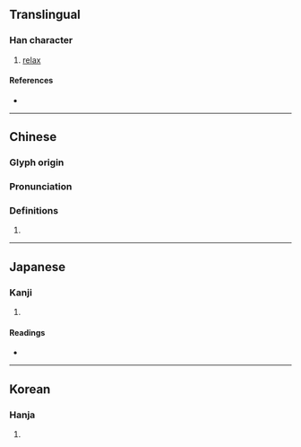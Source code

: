 {{character info}}
==Translingual==

===Han character===
{{Han char|rn=61|rad=心|as=09|sn=12|four=93016|canj=PJMM|ids=⿰忄宣}}

# [[relax]]

====References====
* {{Han ref|kx=0393.260|dkj=10891|dj=0730.030|hdz=42331.060|uh=6103|ud=24835|bh=D94A|bd=55626}}

----

==Chinese==
{{zh-forms}}

===Glyph origin===
{{Han etym}}

===Pronunciation===
{{zh-pron
|m=xuān
|c=syun1
|mc=y
|oc=y
|ma=
|cat=v
}}

===Definitions===
{{zh-hanzi}}

# {{rfdef|zh}}

----

==Japanese==

===Kanji===
{{ja-kanji|grade=|rs=心09}}

# {{rfdef|ja|sort=心09}}

====Readings====
* {{ja-readings
|goon=せん
|kanon=せん
|kun=[[ゆたか]] (yutaka), [[こころよい]] (kokoroyoi), [[わすれる]] (wasureru)
|nanori=けん, のぶ
}}

----

==Korean==

===Hanja===
{{ko-hanja|hangeul=선|eumhun=|rv=seon|mr=sŏn|y=sen}}

# {{rfdef|ko|sort=心09}}